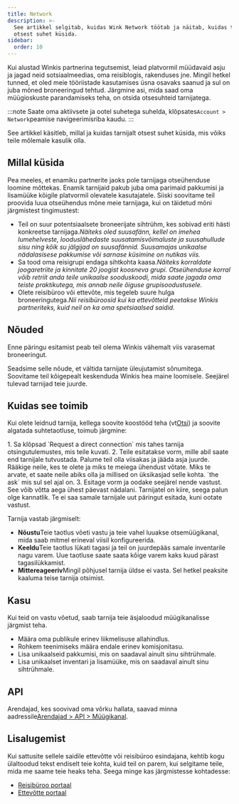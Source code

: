 ```yaml
---
title: Network
description: >-
  See artikkel selgitab, kuidas Wink Network töötab ja näitab, kuidas tarnijalt
  otsest suhet küsida.
sidebar:
  order: 10
---
```


Kui alustad Winkis partnerina tegutsemist, leiad platvormil müüdavaid asju ja jagad neid sotsiaalmeedias, oma reisiblogis, rakenduses jne.
Mingil hetkel tunned, et oled meie tööriistade kasutamises üsna osavaks saanud ja sul on juba mõned broneeringud tehtud.
Järgmine asi, mida saad oma müügioskuste parandamiseks teha, on otsida otsesuhteid tarnijatega.

:::note
Saate oma aktiivsete ja ootel suhetega suhelda, klõpsates`Account > Network`peamise navigeerimisriba kaudu.
:::

See artikkel käsitleb, millal ja kuidas tarnijalt otsest suhet küsida, mis võiks teile mõlemale kasulik olla.

## Millal küsida

Pea meeles, et enamiku partnerite jaoks pole tarnijaga otseühenduse loomine mõttekas. Enamik tarnijaid pakub juba oma parimaid pakkumisi ja lisamüüke kõigile platvormil olevatele kasutajatele.
Siiski soovitame teil proovida luua otseühendus mõne meie tarnijaga, kui on täidetud mõni järgmistest tingimustest:

* Teil on suur potentsiaalsete broneerijate sihtrühm, kes sobivad eriti hästi konkreetse tarnijaga.*Näiteks oled suusafänn, kellel on imehea lumehelveste, looduslähedaste suusatamisvõimaluste ja suusahullude sisu ning kõik su jälgijad on suusafännid. Suusamajas unikaalse nädalasisese pakkumise või sarnase küsimine on nutikas viis.*
* Sa tood oma reisigrupi endaga sihtkohta kaasa.*Näiteks korraldate joogaretriite ja kinnitate 20 joogist koosneva grupi. Otseühenduse korral võib retriit anda teile unikaalse sooduskoodi, mida saate jagada oma teiste praktikutega, mis annab neile õiguse grupisoodustusele.*
* Olete reisibüroo või ettevõte, mis tegeleb suure hulga broneeringutega.*Nii reisibüroosid kui ka ettevõtteid peetakse Winkis partneriteks, kuid neil on ka oma spetsiaalsed saidid.*

## Nõuded

Enne päringu esitamist peab teil olema Winkis vähemalt viis varasemat broneeringut.

Seadsime selle nõude, et vältida tarnijate üleujutamist sõnumitega. Soovitame teil kõigepealt keskenduda Winkis hea maine loomisele. Seejärel tulevad tarnijad teie juurde.

## Kuidas see toimib

Kui olete leidnud tarnija, kellega soovite koostööd teha (vt[Otsi](/studio/search/)) ja soovite algatada suhtetaotluse, toimub järgmine:

<Steps>
  1. Sa klõpsad `Request a direct connection` mis tahes tarnija otsingutulemustes, mis teile kuvati.
  2. Teile esitatakse vorm, mille abil saate end tarnijale tutvustada. Palume teil olla viisakas ja jääda asja juurde. Rääkige neile, kes te olete ja miks te meiega ühendust võtate. Miks te arvate, et saate neile abiks olla ja millised on üksikasjad selle kohta. `the ask` mis sul sel ajal on.
  3. Esitage vorm ja oodake seejärel nende vastust. See võib võtta aega ühest päevast nädalani. Tarnijatel on kiire, seega palun olge kannatlik. Te ei saa samale tarnijale uut päringut esitada, kuni ootate vastust.
</Steps>


Tarnija vastab järgmiselt:

* **Nõustu**Teie taotlus võeti vastu ja teie vahel luuakse otsemüügikanal, mida saab mitmel erineval viisil konfigureerida.
* **Keeldu**Teie taotlus lükati tagasi ja teil on juurdepääs samale inventarile nagu varem. Uue taotluse saate saata kõige varem kaks kuud pärast tagasilükkamist.
* **Mittereageeriv**Mingil põhjusel tarnija üldse ei vasta. Sel hetkel peaksite kaaluma teise tarnija otsimist.

## Kasu

Kui teid on vastu võetud, saab tarnija teie äsjaloodud müügikanalisse järgmist teha.

* Määra oma publikule erinev liikmelisuse allahindlus.
* Rohkem teenimiseks määra endale erinev komisjonitasu.
* Lisa unikaalseid pakkumisi, mis on saadaval ainult sinu sihtrühmale.
* Lisa unikaalset inventari ja lisamüüke, mis on saadaval ainult sinu sihtrühmale.

## API

Arendajad, kes soovivad oma võrku hallata, saavad minna aadressile[Arendajad > API > Müügikanal](/developers/apis/#sales-channel-api).

## Lisalugemist

Kui sattusite sellele saidile ettevõtte või reisibüroo esindajana, kehtib kogu ülaltoodud tekst endiselt teie kohta, kuid teil on parem, kui selgitame teile, mida me saame teie heaks teha. Seega minge kas järgmistesse kohtadesse:

* [Reisibüroo portaal](/travel-agent/what-is-agent/)
* [Ettevõtte portaal](/corporate/what-is-group/)

